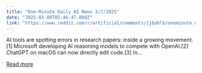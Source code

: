 ```yaml
---
title: "One-Minute Daily AI News 3/7/2025"
date: "2025-03-08T05:46:47.000Z"
link: "https://www.reddit.com/r/artificial/comments/1j6ahlb/oneminute_daily_ai_news_372025/"
---
```


AI tools are spotting errors in research papers: inside a growing movement.[1]
 Microsoft developing AI reasoning models to compete with OpenAI.[2]
 ChatGPT on macOS can now directly edit code.[3]
 In...

[Read more](https://www.reddit.com/r/artificial/comments/1j6ahlb/oneminute_daily_ai_news_372025/)
